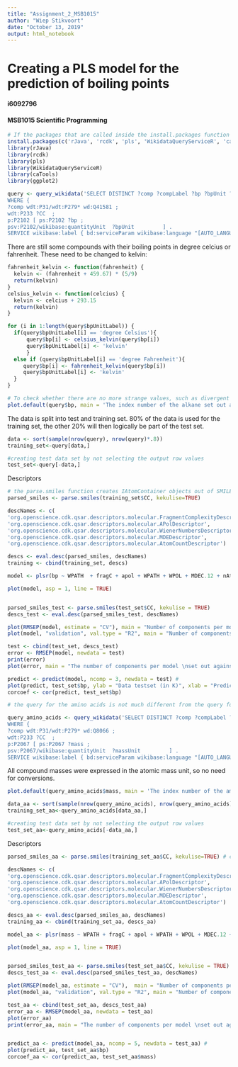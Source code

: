 ```yaml
---
title: "Assignment_2_MSB1015"
author: "Wiep Stikvoort"
date: "October 13, 2019"
output: html_notebook
---
```

# Creating a PLS model for the prediction of boiling points 
#### i6092796
#### MSB1015 Scientific Programming
      
      
```r
# If the packages that are called inside the install.packages function are already installed on your computer, then please comment out the line
install.packages(c('rJava', 'rcdk', 'pls', 'WikidataQueryServiceR', 'caTools', 'ggplot2'));
library(rJava)
library(rcdk)
library(pls)
library(WikidataQueryServiceR)
library(caTools)
library(ggplot2)
```


``` r
query <- query_wikidata('SELECT DISTINCT ?comp ?compLabel ?bp ?bpUnit ?bpUnitLabel ?CC
WHERE {   
?comp wdt:P31/wdt:P279* wd:Q41581 ;       
wdt:P233 ?CC  ;
p:P2102 [ ps:P2102 ?bp ;  
psv:P2102/wikibase:quantityUnit  ?bpUnit         ] .  
SERVICE wikibase:label { bd:serviceParam wikibase:language "[AUTO_LANGUAGE],en". } }')
```

There are still some compounds with their boiling points in degree celcius or fahrenheit. These need to be changed to kelvin:

```r
fahrenheit_kelvin <- function(fahrenheit) {
  kelvin <- (fahrenheit + 459.67) * (5/9)
  return(kelvin)
}
celsius_kelvin <- function(celcius) {
  kelvin <- celcius + 293.15
  return(kelvin)
}

for (i in 1:length(query$bpUnitLabel)) {
  if(query$bpUnitLabel[i] == 'degree Celsius'){
      query$bp[i] <- celsius_kelvin(query$bp[i])
      query$bpUnitLabel[i] <- 'kelvin'
      }
  else if (query$bpUnitLabel[i] == 'degree Fahrenheit'){
     query$bp[i] <- fahrenheit_kelvin(query$bp[i])
     query$bpUnitLabel[i] <- 'kelvin'
  }
}

# To check whether there are no more strange values, such as divergent units, in the dataset, a plot is created. This plot should show that all points are somewhat in the same range of values. 
plot.default(query$bp, main = 'The index number of the alkane set out against the boiling point', xlab = 'Index number alkane', ylab = 'Boiling point (in K)')

```


The data is split into test and training set. 80% of the data is used for the training set, the other 20% will then logically be part of the test set. 
```r
data <- sort(sample(nrow(query), nrow(query)*.8))
training_set<-query[data,]

#creating test data set by not selecting the output row values
test_set<-query[-data,]
```


Descriptors 
```r
# the parse.smiles function creates IAtomContainer objects out of SMILES. Kekulise = TRUE disables the function to parse incorrect SMILES. So only correct SMILES are parsed. 
parsed_smiles <- parse.smiles(training_set$CC, kekulise=TRUE)

descNames <- c(
'org.openscience.cdk.qsar.descriptors.molecular.FragmentComplexityDescriptor',
'org.openscience.cdk.qsar.descriptors.molecular.APolDescriptor',
'org.openscience.cdk.qsar.descriptors.molecular.WienerNumbersDescriptor',
'org.openscience.cdk.qsar.descriptors.molecular.MDEDescriptor',
'org.openscience.cdk.qsar.descriptors.molecular.AtomCountDescriptor')

descs <- eval.desc(parsed_smiles, descNames)
training <- cbind(training_set, descs)

```

``` r


model <- plsr(bp ~ WPATH  + fragC + apol + WPATH + WPOL + MDEC.12 + nAtom, data = training, validation = "LOO") 

plot(model, asp = 1, line = TRUE)


parsed_smiles_test <- parse.smiles(test_set$CC, kekulise = TRUE)
descs_test <- eval.desc(parsed_smiles_test, descNames)

plot(RMSEP(model, estimate = "CV"), main = "Number of components per model \nset out against their RMSEP (of boiling points)")
plot(model, "validation", val.type = "R2", main = "Number of components per model \nset out against their R^2")

test <- cbind(test_set, descs_test)
error <- RMSEP(model, newdata = test)
print(error)
plot(error, main = "The number of components per model \nset out against the RMSEP for the testset")

predict <- predict(model, ncomp = 3, newdata = test) # 
plot(predict, test_set$bp, ylab = "Data testset (in K)", xlab = "Predicted values for testset (in K)", main = "Predicted data set out against actual data")
corcoef <- cor(predict, test_set$bp)

```


``` r
# the query for the amino acids is not much different from the query for the alcanes, except for the fact that mass is now requested instead of boiling points

query_amino_acids <- query_wikidata('SELECT DISTINCT ?comp ?compLabel ?mass ?massUnit ?massUnitLabel ?CC
WHERE {   
?comp wdt:P31/wdt:P279* wd:Q8066 ;       
wdt:P233 ?CC  ;
p:P2067 [ ps:P2067 ?mass ;  
psv:P2067/wikibase:quantityUnit  ?massUnit         ] .  
SERVICE wikibase:label { bd:serviceParam wikibase:language "[AUTO_LANGUAGE],en". } }')
```
All compound masses were expressed in the atomic mass unit, so no need for conversions. 
``` r
plot.default(query_amino_acids$mass, main = 'The index number of the amino acid set out against the boiling point', xlab = 'Index number amino acid', ylab = 'Mass (AMU)')
```

```r
data_aa <- sort(sample(nrow(query_amino_acids), nrow(query_amino_acids)*.8))
training_set_aa<-query_amino_acids[data_aa,]

#creating test data set by not selecting the output row values
test_set_aa<-query_amino_acids[-data_aa,]
```

Descriptors 
```r
parsed_smiles_aa <- parse.smiles(training_set_aa$CC, kekulise=TRUE) # changes it into a format IAtomContainer

descNames <- c(
'org.openscience.cdk.qsar.descriptors.molecular.FragmentComplexityDescriptor',
'org.openscience.cdk.qsar.descriptors.molecular.APolDescriptor',
'org.openscience.cdk.qsar.descriptors.molecular.WienerNumbersDescriptor',
'org.openscience.cdk.qsar.descriptors.molecular.MDEDescriptor',
'org.openscience.cdk.qsar.descriptors.molecular.AtomCountDescriptor')

descs_aa <- eval.desc(parsed_smiles_aa, descNames)
training_aa <- cbind(training_set_aa, descs_aa)
```

``` r
model_aa <- plsr(mass ~ WPATH + fragC + apol + WPATH + WPOL + MDEC.12 + nAtom, data = training_aa, validation = "LOO") 

plot(model_aa, asp = 1, line = TRUE)


parsed_smiles_test_aa <- parse.smiles(test_set_aa$CC, kekulise = TRUE)
descs_test_aa <- eval.desc(parsed_smiles_test_aa, descNames)

plot(RMSEP(model_aa, estimate = "CV"),  main = "Number of components per model \nset out against their RMSEP (of mass)")
plot(model_aa, "validation", val.type = "R2", main = "Number of components per model \nset out against their R^2")

test_aa <- cbind(test_set_aa, descs_test_aa)
error_aa <- RMSEP(model_aa, newdata = test_aa)
plot(error_aa)
print(error_aa, main = "The number of components per model \nset out against the RMSEP for the testset")


predict_aa <- predict(model_aa, ncomp = 5, newdata = test_aa) # 
plot(predict_aa, test_set_aa$bp)
corcoef_aa <- cor(predict_aa, test_set_aa$mass)
```
